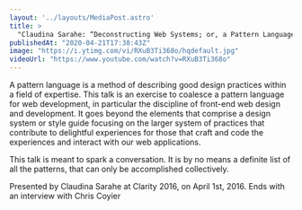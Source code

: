 ```yaml
---
layout: '../layouts/MediaPost.astro'
title: >
  "Claudina Sarahe: “Deconstructing Web Systems; or, a Pattern Language for Web Develo…” — Clarity 2016"
publishedAt: "2020-04-21T17:38:43Z"
image: "https://i.ytimg.com/vi/RXuB3Ti368o/hqdefault.jpg"
videoUrl: "https://www.youtube.com/watch?v=RXuB3Ti368o"
---
```

A pattern language is a method of describing good design practices within a field of expertise. This talk is an exercise to coalesce a pattern language for web development, in particular the discipline of front-end web design and development. It goes beyond the elements that comprise a design system or style guide focusing on the larger system of practices that contribute to delightful experiences for those that craft and code the experiences and interact with our web applications.

This talk is meant to spark a conversation. It is by no means a definite list of all the patterns, that can only be accomplished collectively.

Presented by Claudina Sarahe at Clarity 2016, on April 1st, 2016. Ends with an interview with Chris Coyier
